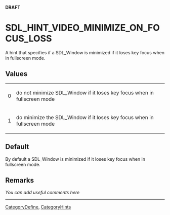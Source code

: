 <span color="red">'''DRAFT'''</span>

<!-- #*^*^*^*^*See http://wiki.libsdl.org/moin.cgi/SGEnumerations for details on editing this page*^*^*^*^* -->


= SDL_HINT_VIDEO_MINIMIZE_ON_FOCUS_LOSS =
A hint that specifies if a SDL_Window is minimized if it loses key focus when in fullscreen mode.




== Values ==
{|
|0
|do not minimize SDL_Window if it loses key focus when in fullscreen mode
|-
|1
|do minimize the SDL_Window if it loses key focus when in fullscreen mode
|}


== Default ==
By default a SDL_Window is minimized if it loses key focus when in fullscreen mode.



== Remarks ==
''You can add useful comments here''

<!-- #Leave this section as-is unless you have a remark to put in.  In that case, replace ''You can add useful comments here'' with your remark(s) following the Style Guide instructions.  Leave the rest of the markup alone and delete this comment. -->

----
[[CategoryDefine]], [[CategoryHints]]
<!-- #See the Style Guide for instructions on editing the footer. -->
